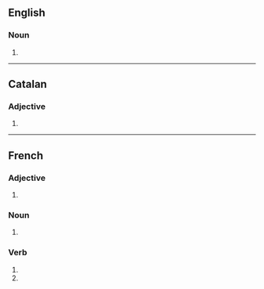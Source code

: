 {{also|fermés|fèrmes}}
==English==

===Noun===
{{head|en|noun plural form}}

# {{plural of|ferme|lang=en}}

----

==Catalan==

===Adjective===
{{head|ca|adjective form}}

# {{feminine plural of|ferm|lang=ca}}

----

==French==

===Adjective===
{{head|fr|adjective form}}

# {{plural of|ferme|lang=fr}}

===Noun===
{{head|fr|noun plural form|g=f}}

# {{plural of|ferme|lang=fr}}

===Verb===
{{head|fr|verb form}}

# {{inflection of|fermer||2|s|pres|indc|lang=fr}}
# {{inflection of|fermer||2|s|pres|subj|lang=fr}}